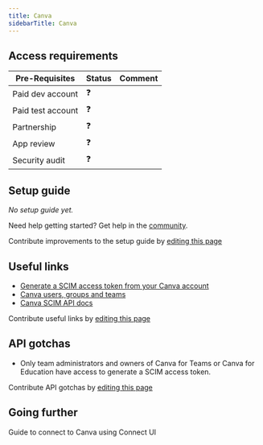 ```yaml
---
title: Canva
sidebarTitle: Canva
---
```




<Overview />
<PreBuiltTooling />
<PreBuiltUseCases />

## Access requirements
| Pre-Requisites | Status | Comment|
| - | - | - |
| Paid dev account | ❓ |  |
| Paid test account | ❓ |  |
| Partnership | ❓ | |
| App review | ❓ |  |
| Security audit | ❓ | |


## Setup guide

_No setup guide yet._

<Tip>Need help getting started? Get help in the [community](https://nango.dev/slack).</Tip>

<Note>Contribute improvements to the setup guide by [editing this page](https://github.com/nangohq/nango/tree/master/docs-v2/integrations/all/canva.mdx)</Note>


## Useful links

-   [Generate a SCIM access token from your Canva account](https://www.canva.dev/docs/scim/authentication/)
-   [Canva users, groups and teams](https://www.canva.dev/docs/scim/users-groups-and-teams/)
-   [Canva SCIM API docs](https://www.canva.dev/docs/scim/)

<Note>Contribute useful links by [editing this page](https://github.com/nangohq/nango/tree/master/docs-v2/integrations/all/canva.mdx)</Note>

## API gotchas

- Only team administrators and owners of Canva for Teams or Canva for Education have access to generate a SCIM access token.

<Note>Contribute API gotchas by [editing this page](https://github.com/nangohq/nango/tree/master/docs-v2/integrations/all/canva.mdx)</Note>

## Going further

<Card title="Connect to Canva" icon="link" href="/integrations/all/canva-scim/connect" horizontal>
  Guide to connect to Canva using Connect UI
</Card>
